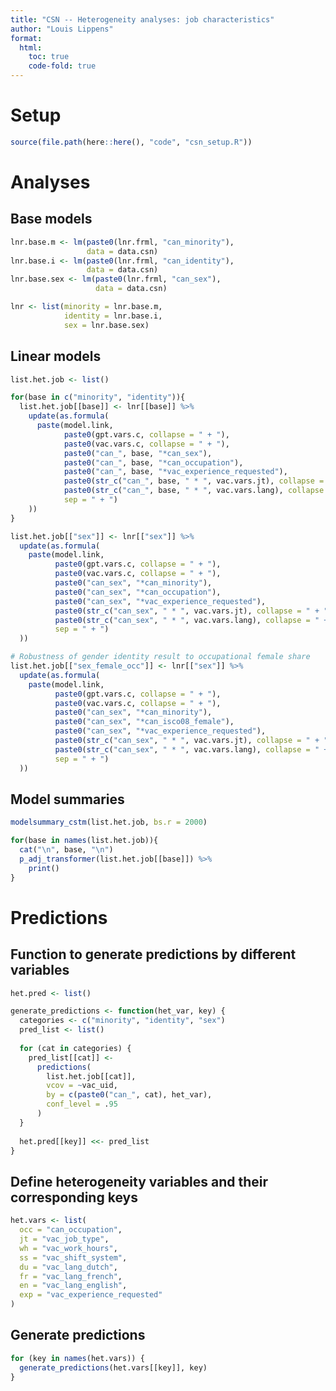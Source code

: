 ```yaml
---
title: "CSN -- Heterogeneity analyses: job characteristics"
author: "Louis Lippens"
format:
  html:
    toc: true
    code-fold: true
---
```


# Setup
```r
source(file.path(here::here(), "code", "csn_setup.R"))
```


# Analyses
## Base models
```r
lnr.base.m <- lm(paste0(lnr.frml, "can_minority"),
                 data = data.csn)
lnr.base.i <- lm(paste0(lnr.frml, "can_identity"),
                 data = data.csn)
lnr.base.sex <- lm(paste0(lnr.frml, "can_sex"),
                   data = data.csn)

lnr <- list(minority = lnr.base.m,
            identity = lnr.base.i,
            sex = lnr.base.sex)
```

## Linear models
```r
list.het.job <- list()

for(base in c("minority", "identity")){
  list.het.job[[base]] <- lnr[[base]] %>%
    update(as.formula(
      paste(model.link,
            paste0(gpt.vars.c, collapse = " + "),
            paste0(vac.vars.c, collapse = " + "),
            paste0("can_", base, "*can_sex"),
            paste0("can_", base, "*can_occupation"),
            paste0("can_", base, "*vac_experience_requested"),
            paste0(str_c("can_", base, " * ", vac.vars.jt), collapse = " + "),
            paste0(str_c("can_", base, " * ", vac.vars.lang), collapse = " + "),
            sep = " + ")
    ))
}

list.het.job[["sex"]] <- lnr[["sex"]] %>%
  update(as.formula(
    paste(model.link,
          paste0(gpt.vars.c, collapse = " + "),
          paste0(vac.vars.c, collapse = " + "),
          paste0("can_sex", "*can_minority"),
          paste0("can_sex", "*can_occupation"),
          paste0("can_sex", "*vac_experience_requested"),
          paste0(str_c("can_sex", " * ", vac.vars.jt), collapse = " + "),
          paste0(str_c("can_sex", " * ", vac.vars.lang), collapse = " + "),
          sep = " + ")
  ))

# Robustness of gender identity result to occupational female share
list.het.job[["sex_female_occ"]] <- lnr[["sex"]] %>%
  update(as.formula(
    paste(model.link,
          paste0(gpt.vars.c, collapse = " + "),
          paste0(vac.vars.c, collapse = " + "),
          paste0("can_sex", "*can_minority"),
          paste0("can_sex", "*can_isco08_female"),
          paste0("can_sex", "*vac_experience_requested"),
          paste0(str_c("can_sex", " * ", vac.vars.jt), collapse = " + "),
          paste0(str_c("can_sex", " * ", vac.vars.lang), collapse = " + "),
          sep = " + ")
  ))
```

## Model summaries
```r
modelsummary_cstm(list.het.job, bs.r = 2000)

for(base in names(list.het.job)){
  cat("\n", base, "\n")
  p_adj_transformer(list.het.job[[base]]) %>%
    print()
}
```

# Predictions
## Function to generate predictions by different variables
```r
het.pred <- list()

generate_predictions <- function(het_var, key) {
  categories <- c("minority", "identity", "sex")
  pred_list <- list()
  
  for (cat in categories) {
    pred_list[[cat]] <- 
      predictions(
        list.het.job[[cat]],
        vcov = ~vac_uid,
        by = c(paste0("can_", cat), het_var),
        conf_level = .95
      )
  }
  
  het.pred[[key]] <<- pred_list
}
```

## Define heterogeneity variables and their corresponding keys
```r
het.vars <- list(
  occ = "can_occupation",
  jt = "vac_job_type",
  wh = "vac_work_hours",
  ss = "vac_shift_system",
  du = "vac_lang_dutch",
  fr = "vac_lang_french",
  en = "vac_lang_english",
  exp = "vac_experience_requested"
)
```

## Generate predictions
```r
for (key in names(het.vars)) {
  generate_predictions(het.vars[[key]], key)
}
```
